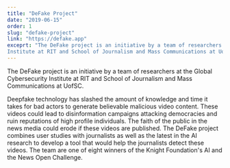 ```yaml
---
title: "DeFake Project"
date: "2019-06-15"
order: 1
slug: "defake-project"
link: "https://defake.app"
exceprt: "The DeFake project is an initiative by a team of researchers at the Global Cybersecurity \
Institute at RIT and School of Journalism and Mass Communications at UofSC."
---
```


The DeFake project is an initiative by a team of researchers at the Global Cybersecurity
Institute at RIT and School of Journalism and Mass Communications at UofSC.

Deepfake technology has slashed the amount of knowledge and time it takes for bad actors to 
generate believable malicious video content. These videos could lead to disinformation campaigns 
attacking democracies and ruin reputations of high profile individuals. The faith of the public in 
the news media could erode if these videos are published. The DeFake project combines user studies 
with journalists as well as the latest in the AI research to develop a tool that would help the 
journalists detect these videos. The team are one of eight winners of the Knight Foundation's AI and the News Open Challenge.